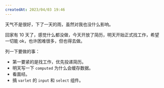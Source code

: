 ```yaml
---
createdAt: 2023/04/03 19:46
---
```


天气不是很好，下了一天的雨，虽然对我也没什么影响。

回家有 10 天了，感觉什么都没做，今天开放了简历，明天开始正式找工作，希望一切能 ok，也许困难很多，但也得去做。

列一下要做的事：

- 第一要紧的是找工作，优先投递简历。
- 明天写一下 `computed` 为什么会缓存数据。
- 看面经。
- 搞 `varlet` 的 `input` 和 `select` 组件。
